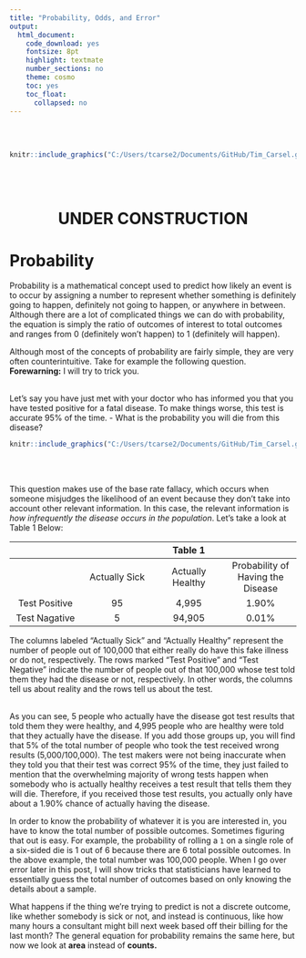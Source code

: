 ```yaml
---
title: "Probability, Odds, and Error"
output:
  html_document:
    code_download: yes
    fontsize: 8pt
    highlight: textmate
    number_sections: no
    theme: cosmo
    toc: yes
    toc_float:
      collapsed: no
---
```

<br/><br/>


```r
knitr::include_graphics("C:/Users/tcarse2/Documents/GitHub/Tim_Carsel.github.io/dice.jpg")
```
<br/><br/>

<center>
# UNDER CONSTRUCTION
</center>

# Probability
Probability is a mathematical concept used to predict how likely an event is to occur by assigning a number to represent whether something is definitely going to happen, definitely not going to happen, or anywhere in between. Although there are a lot of complicated things we can do with probability, the equation is simply the ratio of outcomes of interest to total outcomes and ranges from 0 (definitely won’t happen) to 1 (definitely will happen).

Although most of the concepts of probability are fairly simple, they are very often counterintuitive. Take for example the following question. 
**Forewarning:** I will try to trick you.
<br/><br/>


Let’s say you have just met with your doctor who has informed you that you have tested positive for a fatal disease.  To make things worse, this test is accurate 95% of the time. 
-	What is the probability you will die from this disease?

```r
knitr::include_graphics("C:/Users/tcarse2/Documents/GitHub/Tim_Carsel.github.io/medical-test.jpg")
```
<br/><br/>

This question makes use of the base rate fallacy, which occurs when someone misjudges the likelihood of an event because they don’t take into account other relevant information. In this case, the relevant information is *how infrequently the disease occurs in the population*. Let’s take a look at Table 1 Below:

|  |  |Table 1|    |
|:-----:|:-----:|:-----:|:-----:|
|       |Actually Sick|Actually Healthy|Probability of Having the Disease|
|Test Positive|95|4,995|1.90%|
|Test Nagative|5|94,905|0.01%|

The columns labeled “Actually Sick” and “Actually Healthy” represent the number of people out of 100,000 that either really do have this fake illness or do not, respectively. The rows marked “Test Positive” and “Test Negative” indicate the number of people out of that 100,000 whose test told them they had the disease or not, respectively. In other words, the columns tell us about reality and the rows tell us about the test. 
<br/><br/>


As you can see, 5 people who actually have the disease got test results that told them they were healthy, and 4,995 people who are healthy were told that they actually have the disease. If you add those groups up, you will find that 5% of the total number of people who took the test received wrong results (5,000/100,000). The test makers were not being inaccurate when they told you that their test was correct 95% of the time, they just failed to mention that the overwhelming majority of wrong tests happen when somebody who is actually healthy receives a test result that tells them they will die. Therefore, if you received those test results, you actually only have about a 1.90% chance of actually having the disease.

In order to know the probability of whatever it is you are interested in, you have to know the total number of possible outcomes. Sometimes figuring that out is easy. For example, the probability of rolling a ```1``` on a single role of a six-sided die is 1 out of 6 because there are 6 total possible outcomes. In the above example, the total number was 100,000 people. When I go over error later in this post, I will show tricks that statisticians have learned to essentially guess the total number of outcomes based on only knowing the details about a sample.

What happens if the thing we’re trying to predict is not a discrete outcome, like whether somebody is sick or not, and instead is continuous, like how many hours a consultant might bill next week based off their billing for the last month? The general equation for probability remains the same here, but now we look at **area** instead of **counts.**

